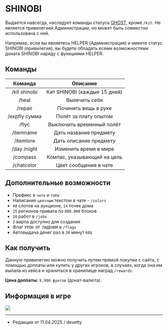 # SHINOBI

Выдается навсегда, наследует команды статуса [GHOST](https://www.etty.su/docs/wiki/donate/ghost), кроме ```/kit```. Не является привилегией Администрации, но может быть совместно использована с ней.

Например, если вы являетесь HELPER (Администрация) и имеете статус SHINOBI (привилегия), вы будете обладать всеми возможностями доната SHINOBI наряду с функциями HELPER.

## Команды

| Команда | Описание |
| :---------: | :---------: |
| /kit shinobi | Кит SHINOBI (каждые 15 дней) |
| /heal | Вылечить себя |
| /repair | Починить вещь в руке |
| /expfly сумма | Полёт за плату опытом |
| /flyc | Выключить временный полёт |
| /itemname | Дать название предмету |
| /itemlore | Дать описание предмету |
| /day /night | Изменить время в мире |
| /compass | Компас, указывающий на цель |
| /chatcolor | Цвет сообщения в чате |

## Дополнительные возможности

- Префикс в ```чате``` и ```табе```
- Написание ```цветным``` текстом в чате - ```/colors```
- ```40``` слотов на аукционе, ```14``` точек дома
- ```25``` регионов привата по ```800.000``` блоков
- ```10``` работ в ```/jobs```
- ```2``` варпа доступно для создания
- Флаг ```УРОН ОТ ПАДЕНИЯ``` в ```/flags```
- Автовыдача денег раз в ```30``` минут ```60$```

## Как получить

Данную привилегию можно получить путем прямой покупки с сайта, с помощью доплаты или купить у других игроков, в случаях, когда она им выпала из кейса и храниться в хранилище наград ```/rewards```.

**Цена доплаты:** ```9,990 фунтов``` (донат-валюта).

## Информация в игре

<img src="https://s3.etty.su/wiki/survival/donate/shinobi.png" />

--------

- Редакция от 11.04.2025 / devetty